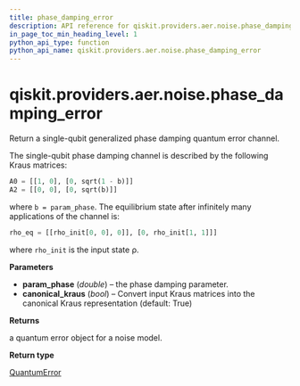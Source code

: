 ```yaml
---
title: phase_damping_error
description: API reference for qiskit.providers.aer.noise.phase_damping_error
in_page_toc_min_heading_level: 1
python_api_type: function
python_api_name: qiskit.providers.aer.noise.phase_damping_error
---
```


# qiskit.providers.aer.noise.phase\_damping\_error

<Function id="qiskit.providers.aer.noise.phase_damping_error" github="https://github.com/qiskit/qiskit-aer/tree/stable/0.10/qiskit/providers/aer/noise/errors/standard_errors.py" signature="phase_damping_error(param_phase, canonical_kraus=True)">
  Return a single-qubit generalized phase damping quantum error channel.

  The single-qubit phase damping channel is described by the following Kraus matrices:

  ```python
  A0 = [[1, 0], [0, sqrt(1 - b)]]
  A2 = [[0, 0], [0, sqrt(b)]]
  ```

  where `b = param_phase`. The equilibrium state after infinitely many applications of the channel is:

  ```python
  rho_eq = [[rho_init[0, 0], 0]], [0, rho_init[1, 1]]]
  ```

  where `rho_init` is the input state ρ.

  **Parameters**

  *   **param\_phase** (*double*) – the phase damping parameter.
  *   **canonical\_kraus** (*bool*) – Convert input Kraus matrices into the canonical Kraus representation (default: True)

  **Returns**

  a quantum error object for a noise model.

  **Return type**

  [QuantumError](qiskit.providers.aer.noise.QuantumError "qiskit.providers.aer.noise.QuantumError")
</Function>

